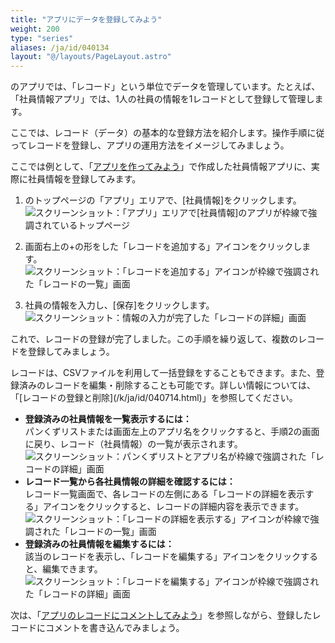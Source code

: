 ```yaml
---
title: "アプリにデータを登録してみよう"
weight: 200
type: "series"
aliases: /ja/id/040134
layout: "@/layouts/PageLayout.astro"
---
```



<Kintone />のアプリでは、「レコード」という単位でデータを管理しています。たとえば、「社員情報アプリ」では、1人の社員の情報を1レコードとして登録して管理します。

ここでは、レコード（データ）の基本的な登録方法を紹介します。操作手順に従ってレコードを登録し、アプリの運用方法をイメージしてみましょう。

ここでは例として、「[アプリを作ってみよう](/k/ja/id/040133.html)」で作成した社員情報アプリに、実際に社員情報を登録してみます。

1. <Kintone />のトップページの「アプリ」エリアで、[社員情報]をクリックします。
   <Img src="/k/kintone/img-ja/add_record_app_img01.png" alt="スクリーンショット：「アプリ」エリアで[社員情報]のアプリが枠線で強調されているトップページ" />

1. 画面右上の+の形をした「レコードを追加する」アイコンをクリックします。
   <Img src="/k/kintone/img-ja/add_record_app_img02.png" alt="スクリーンショット：「レコードを追加する」アイコンが枠線で強調された「レコードの一覧」画面" />

1. 社員の情報を入力し、[保存]をクリックします。
   <Img src="/k/kintone/img-ja/add_record_app_img03.png" alt="スクリーンショット：情報の入力が完了した「レコードの詳細」画面" />

これで、レコードの登録が完了しました。この手順を繰り返して、複数のレコードを登録してみましょう。

<Hint>
レコードは、CSVファイルを利用して一括登録をすることもできます。また、登録済みのレコードを編集・削除することも可能です。詳しい情報については、「[レコードの登録と削除](/k/ja/id/040714.html)」を参照してください。
</Hint>

* **登録済みの社員情報を一覧表示するには：**  
  パンくずリストまたは画面左上のアプリ名をクリックすると、手順2の画面に戻り、レコード（社員情報）の一覧が表示されます。
  <Img src="/k/kintone/img-ja/add_record_app_img04.png" alt="スクリーンショット：パンくずリストとアプリ名が枠線で強調された「レコードの詳細」画面" />
* **レコード一覧から各社員情報の詳細を確認するには：**  
  レコード一覧画面で、各レコードの左側にある「レコードの詳細を表示する」アイコンをクリックすると、レコードの詳細内容を表示できます。
  <Img src="/k/kintone/img-ja/add_record_app_img05.png" alt="スクリーンショット：「レコードの詳細を表示する」アイコンが枠線で強調された「レコードの一覧」画面" />
* **登録済みの社員情報を編集するには：**  
  該当のレコードを表示し、「レコードを編集する」アイコンをクリックすると、編集できます。  
  <Img src="/k/kintone/img-ja/edit_record_details_02.png" alt="スクリーンショット：「レコードを編集する」アイコンが枠線で強調された「レコードの詳細」画面" />

次は、「[アプリのレコードにコメントしてみよう](/k/ja/id/040132.html)」を参照しながら、登録したレコードにコメントを書き込んでみましょう。
